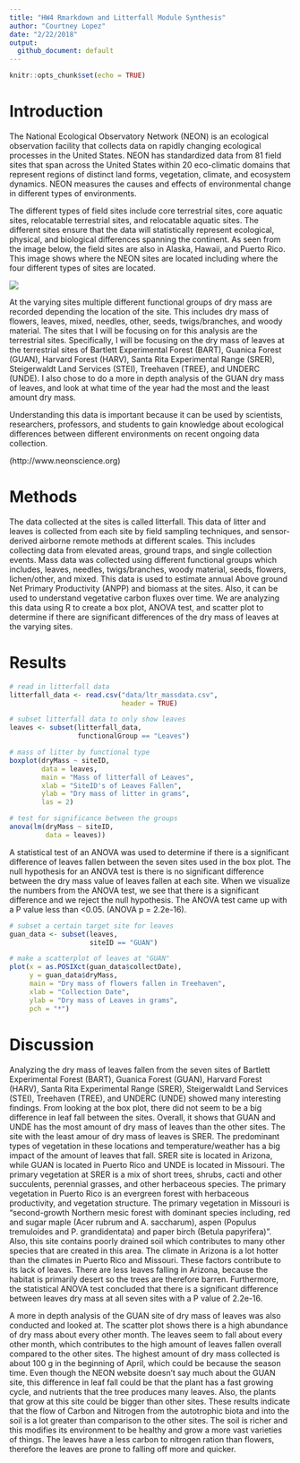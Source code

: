 ```yaml
---
title: "HW4 Rmarkdown and Litterfall Module Synthesis"
author: "Courtney Lopez"
date: "2/22/2018"
output:
  github_document: default
---
```


```r
knitr::opts_chunk$set(echo = TRUE)
```

# Introduction 

The National Ecological Observatory Network (NEON) is an ecological observation facility that collects data on rapidly changing ecological processes in the United States. NEON has standardized data from 81 field sites that span across the United States within 20 eco-climatic domains that represent regions of distinct land forms, vegetation, climate, and ecosystem dynamics. NEON measures the causes and effects of environmental change in different types of environments. 

The different types of field sites include core terrestrial sites, core aquatic sites, relocatable terrestrial sites, and relocatable aquatic sites. The different sites ensure that the data will statistically represent ecological, physical, and biological differences spanning the continent. As seen from the image below, the field sites are also in Alaska, Hawaii, and Puerto Rico. This image shows where the NEON sites are located including where the four different types of sites are located.

![](data/2017_NEONDomainOverview.jpg)

At the varying sites multiple different functional groups of dry mass are recorded depending the location of the site. This includes dry mass of flowers, leaves, mixed, needles, other, seeds, twigs/branches, and woody material. The sites that I will be focusing on for this analysis are the terrestrial sites. Specifically, I will be focusing on the dry mass of leaves at the terrestrial sites of Bartlett Experimental Forest (BART), Guanica Forest (GUAN), Harvard Forest (HARV), Santa Rita Experimental Range (SRER), Steigerwaldt Land Services (STEI), Treehaven (TREE), and UNDERC (UNDE). I also chose to do a more in depth analysis of the GUAN dry mass of leaves, and look at what time of the year had the most and the least amount dry mass.  

Understanding this data is important because it can be used by scientists, researchers, professors, and students to gain knowledge about ecological differences between different environments on recent ongoing data collection. 

(http://www.neonscience.org)

# Methods

The data collected at the sites is called litterfall. This data of litter and leaves is collected from each site by field sampling techniques, and sensor-derived airborne remote methods at different scales. This includes collecting data from elevated areas, ground traps, and single collection events. Mass data was collected using different functional groups which includes, leaves, needles, twigs/branches, woody material, seeds, flowers, lichen/other, and mixed. This data is used to estimate annual Above ground Net Primary Productivity (ANPP) and biomass at the sites. Also, it can be used to understand vegetative carbon fluxes over time. We are analyzing this data using R to create a box plot, ANOVA test, and scatter plot to determine if there are significant differences of the dry mass of leaves at the varying sites.

# Results

```r
# read in litterfall data
litterfall_data <- read.csv("data/ltr_massdata.csv",
                            header = TRUE)
```

```r
# subset litterfall data to only show leaves
leaves <- subset(litterfall_data,
                 functionalGroup == "Leaves")
```

```r
# mass of litter by functional type
boxplot(dryMass ~ siteID,
        data = leaves,
        main = "Mass of litterfall of Leaves",
        xlab = "SiteID's of Leaves Fallen",
        ylab = "Dry mass of litter in grams",
        las = 2)
```

```r
# test for significance between the groups
anova(lm(dryMass ~ siteID,
         data = leaves))
```

A statistical test of an ANOVA was used to determine if there is a significant difference of leaves fallen between the seven sites used in the box plot. The null hypothesis for an ANOVA test is there is no significant difference between the dry mass value of leaves fallen at each site. When we visualize the numbers from the ANOVA test, we see that there is a significant difference and we reject the null hypothesis. The ANOVA test came up with a P value less than <0.05. (ANOVA p = 2.2e-16).

```r
# subset a certain target site for leaves
guan_data <- subset(leaves,
                    siteID == "GUAN")
```

```r
# make a scatterplot of leaves at "GUAN"
plot(x = as.POSIXct(guan_data$collectDate),
     y = guan_data$dryMass,
     main = "Dry mass of flowers fallen in Treehaven",
     xlab = "Collection Date",
     ylab = "Dry mass of Leaves in grams",
     pch = "*")
```


# Discussion

Analyzing the dry mass of leaves fallen from the seven sites of Bartlett Experimental Forest (BART), Guanica Forest (GUAN), Harvard Forest (HARV), Santa Rita Experimental Range (SRER), Steigerwaldt Land Services (STEI), Treehaven (TREE), and UNDERC (UNDE) showed many interesting findings. From looking at the box plot, there did not seem to be a big difference in leaf fall between the sites. Overall, it shows that GUAN and UNDE has the most amount of dry mass of leaves than the other sites. The site with the least amour of dry mass of leaves is SRER. The predominant types of vegetation in these locations and temperature/weather has a big impact of the amount of leaves that fall. SRER site is located in Arizona, while GUAN is located in Puerto Rico and UNDE is located in Missouri. The primary vegetation at SRER is a mix of short trees, shrubs, cacti and other succulents, perennial grasses, and other herbaceous species. The primary vegetation in Puerto Rico is an evergreen forest with herbaceous productivity, and vegetation structure. The primary vegetation in Missouri is "second-growth Northern mesic forest with dominant species including, red and sugar maple (Acer rubrum and A. saccharum), aspen (Populus tremuloides and P. grandidentata) and paper birch (Betula papyrifera)". Also, this site contains poorly drained soil which contributes to many other species that are created in this area. The climate in Arizona is a lot hotter than the climates in Puerto Rico and Missouri. These factors contribute to its lack of leaves. There are less leaves falling in Arizona, because the habitat is primarily desert so the trees are therefore barren. Furthermore, the statistical ANOVA test concluded that there is a significant difference between leaves dry mass at all seven sites with a P value of 2.2e-16. 

A more in depth analysis of the GUAN site of dry mass of leaves was also conducted and looked at. The scatter plot shows there is a high abundance of dry mass about every other month. The leaves seem to fall about every other month, which contributes to the high amount of leaves fallen overall compared to the other sites. The highest amount of dry mass collected is about 100 g in the beginning of April, which could be because the season time. Even though the NEON website doesn't say much about the GUAN site, this difference in leaf fall could be that the plant has a fast growing cycle, and nutrients that the tree produces many leaves. Also, the plants that grow at this site could be bigger than other sites. These results indicate that the flow of Carbon and Nitrogen from the autotrophic biota and into the soil is a lot greater than comparison to the other sites. The soil is richer and this modifies its environment to be healthy and grow a more vast varieties of things. The leaves have a less carbon to nitrogen ration than flowers, therefore the leaves are prone to falling off more and quicker. 
